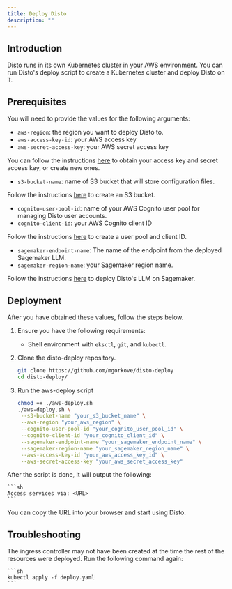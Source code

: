 ```yaml
---
title: Deploy Disto
description: ""
---
```


## Introduction

Disto runs in its own Kubernetes cluster in your AWS environment.
You can run Disto's deploy script to create a Kubernetes cluster and deploy Disto on it.

## Prerequisites

You will need to provide the values for the following arguments:

- `aws-region`: the region you want to deploy Disto to.
- `aws-access-key-id`: your AWS access key
- `aws-secret-access-key`: your AWS secret access key

You can follow the instructions [here](https://docs.aws.amazon.com/IAM/latest/UserGuide/id_credentials_access-keys.html) to obtain your access key and secret access key, or create new ones.

- `s3-bucket-name`: name of S3 bucket that will store configuration files.

Follow the instructions [here](s3) to create an S3 bucket.

- `cognito-user-pool-id`: name of your AWS Cognito user pool for managing Disto user accounts.
- `cognito-client-id`: your AWS Cognito client ID

Follow the instructions [here](user-pool) to create a user pool and client ID.

- `sagemaker-endpoint-name`: The name of the endpoint from the deployed Sagemaker LLM.
- `sagemaker-region-name`: your Sagemaker region name.

Follow the instructions [here](sagemaker) to deploy Disto's LLM on Sagemaker.

## Deployment

After you have obtained these values, follow the steps below.

1. Ensure you have the following requirements:

   - Shell environment with `eksctl`, `git`, and `kubectl`.

2. Clone the disto-deploy repository.

   ```sh
   git clone https://github.com/mgorkove/disto-deploy
   cd disto-deploy/
   ```

3. Run the aws-deploy script

   ```sh
   chmod +x ./aws-deploy.sh
   ./aws-deploy.sh \
    --s3-bucket-name "your_s3_bucket_name" \
    --aws-region "your_aws_region" \
    --cognito-user-pool-id "your_cognito_user_pool_id" \
    --cognito-client-id "your_cognito_client_id" \
    --sagemaker-endpoint-name "your_sagemaker_endpoint_name" \
    --sagemaker-region-name "your_sagemaker_region_name" \
    --aws-access-key-id "your_aws_access_key_id" \
    --aws-secret-access-key "your_aws_secret_access_key"
   ```

After the script is done, it will output the following:

    ```sh
    Access services via: <URL>
    ```

You can copy the URL into your browser and start using Disto.

## Troubleshooting

<AccordionGroup>
  <Accordion title="Internal error occurred: failed calling webhook 'validate.nginx.ingress.kubernetes.io'">
    The ingress controller may not have been created at the time the rest of the resources were deployed. Run the following command again:
    
    ```sh
    kubectl apply -f deploy.yaml
    ```

  </Accordion>
</AccordionGroup>
